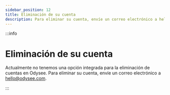 ---
sidebar_position: 12
title: Eliminación de su cuenta
description: Para eliminar su cuenta, envíe un correo electrónico a hello@odysee.com.
---

:::info

# Eliminación de su cuenta

Actualmente no tenemos una opción integrada para la eliminación de cuentas en Odysee. Para eliminar su cuenta, envíe un correo electrónico a hello@odysee.com.

:::